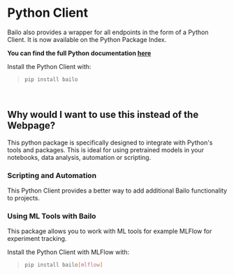 
# Python Client

Bailo also provides a wrapper for all endpoints in the form of a Python Client. It is now available on the Python
Package Index.

**You can find the full Python documentation [here](../../python/index.html)**

Install the Python Client with:

> ```bash
> pip install bailo
> ```

<br />

## Why would I want to use this instead of the Webpage?

This python package is specifically designed to integrate with Python's tools and packages. This is ideal for using
pretrained models in your notebooks, data analysis, automation or scripting.

### Scripting and Automation

This Python Client provides a better way to add additional Bailo functionality to projects.

### Using ML Tools with Bailo

This package allows you to work with ML tools for example MLFlow for experiment tracking.

Install the Python Client with MLFlow with:

> ```bash
> pip install bailo[mlflow]
> ```

